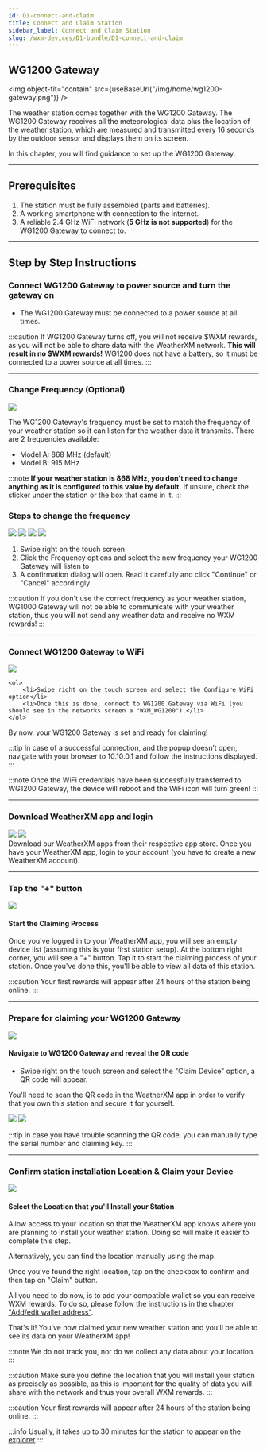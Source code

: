```yaml
---
id: D1-connect-and-claim
title: Connect and Claim Station
sidebar_label: Connect and Claim Station
slug: /wxm-devices/D1-bundle/D1-connect-and-claim
---
```



## WG1200 Gateway

<img object-fit="contain" src={useBaseUrl("/img/home/wg1200-gateway.png")} />

The weather station comes together with the WG1200 Gateway.
The WG1200 Gateway receives all the meteorological data plus the location of the weather station, which are measured and transmitted every 16 seconds by the outdoor sensor
and displays them on its screen.


In this chapter, you will find guidance to set up the WG1200 Gateway.
<hr/>

## Prerequisites

1. The station must be fully assembled (parts and batteries).
1. A working smartphone with connection to the internet.
3. A reliable 2.4 GHz WiFi network (**5 GHz is not supported**) for the WG1200 Gateway to connect to.

<hr/>

## Step by Step Instructions

### Connect WG1200 Gateway to power source and turn the gateway on
 
- The WG1200 Gateway must be connected to a power source at all times.

:::caution
If WG1200 Gateway turns off, you will not receive $WXM rewards, as you will not be able to share data with the WeatherXM network. **This will result in no $WXM rewards!**
WG1200 does not have a battery, so it must be connected to a power source at all times.
:::
<hr/>

### Change Frequency (Optional)


<div class="explanation">

<Tabs groupId="wg1000_ui">
  <TabItem value="WG1200 Gateway" >
    <img src={useBaseUrl("/img/wxm-devices/D1-bundle/D1-set_freq.png")} />
  </TabItem>
  </Tabs>

  <span>

The WG1200 Gateway's frequency must be set to match the frequency of your weather station so it can listen for the weather data it transmits. There are 2 frequencies available:
- Model A: 868 MHz (default)
- Model B: 915 MHz

:::note
**If your weather station is 868 MHz, you don't need to change anything as it is configured to this value by default.**
If unsure, check the sticker under the station or the box that came in it.
:::
  </span>
</div>

### Steps to change the frequency
<div>

  <Tabs groupId="WG1200 Gateway">
  <TabItem value="WG1200 Gateway" >
    <div style={{ display: 'flex', justifyContent: 'space-between' }}>
      <img class="control" src={useBaseUrl("img/wxm-devices/D1-bundle/Image_1_Swipe-right.png")} style={{ width: '24%', height: 'auto' }} />
      <img class="control" src={useBaseUrl("img/wxm-devices/D1-bundle/Image_2_select_freq.png")} style={{ width: '24%', height: 'auto' }} />
      <img class="control" src={useBaseUrl("img/wxm-devices/D1-bundle/Image_3_set_freq.png")} style={{ width: '24%', height: 'auto' }} />
      <img class="control" src={useBaseUrl("img/wxm-devices/D1-bundle/Set_Frequency.png")} style={{ width: '24%', height: 'auto'  }} />
    </div>
    <ol>
        <li>Swipe right on the touch screen</li>
        <li>Click the Frequency options and select the new frequency your WG1200 Gateway will listen to</li>
        <li>A confirmation dialog will open. Read it carefully and click "Continue" or "Cancel" accordingly</li>
    </ol>
  </TabItem>
</Tabs>


</div>

:::caution
If you don't use the correct frequency as your weather station, WG1000 Gateway will not be able to communicate with your weather station, thus you will not send any weather data and receive no WXM rewards!
:::

<hr/>

### Connect WG1200 Gateway to WiFi 

  <Tabs groupId="WG1200 Gateway">
  <TabItem value="WG1200 Gateway WiFi Configuration" >
    <div style={{ display: 'flex', justifyContent: 'space-between' }}>
      <img class="control" src={useBaseUrl("img/wxm-devices/D1-bundle/D1-Wifi.jpg")} style={{ width: '24%', height: 'auto', marginBottom: '20px' }} />
       </div>
       
    <ol>
        <li>Swipe right on the touch screen and select the Configure WiFi option</li>
        <li>Once this is done, connect to WG1200 Gateway via WiFi (you should see in the networks screen a "WXM_WG1200").</li>
    </ol>
  </TabItem>
</Tabs>

By now, your WG1200 Gateway is set and ready for claiming!


:::tip
In case of a successful connection, and the popup doesn’t open, navigate with your browser to 10.10.0.1 and follow the instructions displayed.
:::

:::note
Once the WiFi credentials have been successfully transferred to WG1200 Gateway, the device will reboot and the WiFi icon will turn green!
:::
<hr/>

### Download WeatherXM app and login


<div class="explanation">
  <div class="app-store">
   <a href="https://play.google.com/store/apps/details?id=com.weatherxm.app&hl=en&gl=US" target="blank"><img src={useBaseUrl("img/wxm-devices/wifi-m5-bundle/google-play-badge.svg")}/></a>
   <a href="https://apps.apple.com/ie/app/weatherxm/id1629841929" target="blank"><img src={useBaseUrl("img/wxm-devices/wifi-m5-bundle/App_Store_Badge.svg")}/></a>

  </div>
  <span>Download our WeatherXM apps from their respective app store. Once you have your WeatherXM app, login to your account (you have to create a new WeatherXM account).</span>
</div>
<hr/>



### Tap the "+" button

<div class="explanation">
  <img src={useBaseUrl("img/wxm-devices/wifi-m5-bundle/pus-button.svg")} />
  <div>
    <h4>Start the Claiming Process</h4>
    <p>
      Once you've logged in to your WeatherXM app, you will see an empty device list (assuming this is your first station setup). At the bottom right corner, you will see a "+" button. Tap it to start the claiming process of your station. Once you've done this, you'll be able to view all data of this station.
    </p>
  </div>
</div>

:::caution
Your first rewards will appear after 24 hours of the station being online.
:::  

<hr/>

### Prepare for claiming your WG1200 Gateway

<div class="explanation">
        <img style={{width:"calc(100%*1/3 - 10px)"}} src={useBaseUrl("img/wxm-devices/D1-bundle/D1-claim-prepare.jpeg")} />
  <div style={{width:"calc(100%*2/3 - 10px)"}} >

#### Navigate to WG1200 Gateway and reveal the QR code

- Swipe right on the touch screen and select the "Claim Device" option, a QR code will appear.

You'll need to scan the QR code in the WeatherXM app in order to verify that you own this station and secure it for yourself.

<Tabs groupId="wg1200_ui">
  <TabItem value="WG1200 Prepare for claiming" >
    <img class="control" src={useBaseUrl("/img/wxm-devices/D1-bundle/D1_claim.gif")} style={{ width: '50%', height: 'auto' }} />
    <img class="control" src={useBaseUrl("/img/wxm-devices/D1-bundle/D1_QR_Claim_static.png")} style={{ width: '50%', height: 'auto' }} />

  </TabItem>
</Tabs>

  </div>
</div>

:::tip
In case you have trouble scanning the QR code, you can manually type the serial number and claiming key.
:::

<hr/>


### Confirm station installation Location & Claim your Device


<div class="explanation small-big">
  <img src={useBaseUrl("img/wxm-devices/D1-bundle/D1-Location.png")} />
  <span>

#### Select the Location that you'll Install your Station

Allow access to your location so that the WeatherXM app knows where you are planning to install your weather station. Doing so will make it easier to complete this step.

Alternatively, you can find the location manually using the map.

Once you've found the right location, tap on the checkbox to confirm and then tap on "Claim" button.

All you need to do now, is to add your compatible wallet so you can receive WXM rewards. To do so, please follow the instructions in the chapter  ["Add/edit wallet address"](/wallet/add-edit-wallet-address#how-to-create-wallet-on-metamask).

That's it! You've now claimed your new weather station and you'll be able to see its data on your WeatherXM app!

:::note
We do not track you, nor do we collect any data about your location.
:::

:::caution
Make sure you define the location that you will install your station as precisely as possible, as this is important for the quality of data you will share with the network and thus your overall WXM rewards.
:::

:::caution
Your first rewards will appear after 24 hours of the station being online.
:::  


  </span>
</div>

:::info 
Usually, it takes up to 30 minutes for the station to appear on the [explorer](https://explorer.weatherxm.com/stats)
:::
